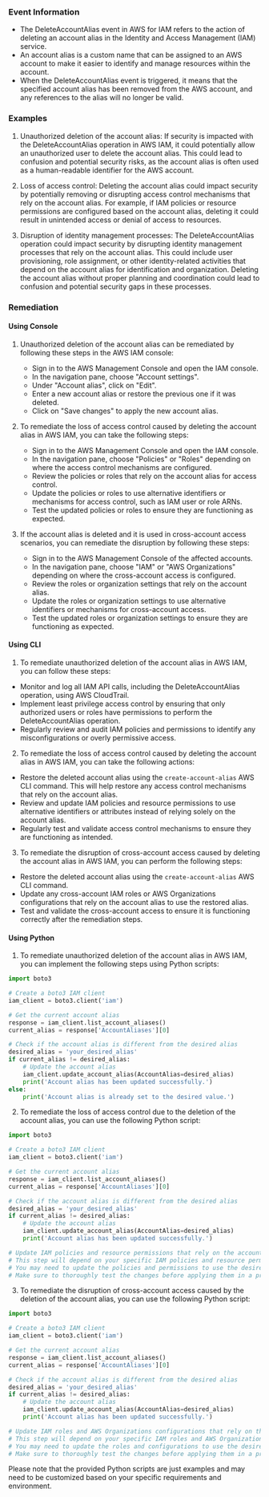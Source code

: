 
### Event Information

- The DeleteAccountAlias event in AWS for IAM refers to the action of deleting an account alias in the Identity and Access Management (IAM) service.
- An account alias is a custom name that can be assigned to an AWS account to make it easier to identify and manage resources within the account.
- When the DeleteAccountAlias event is triggered, it means that the specified account alias has been removed from the AWS account, and any references to the alias will no longer be valid.


### Examples

1. Unauthorized deletion of the account alias: If security is impacted with the DeleteAccountAlias operation in AWS IAM, it could potentially allow an unauthorized user to delete the account alias. This could lead to confusion and potential security risks, as the account alias is often used as a human-readable identifier for the AWS account.

2. Loss of access control: Deleting the account alias could impact security by potentially removing or disrupting access control mechanisms that rely on the account alias. For example, if IAM policies or resource permissions are configured based on the account alias, deleting it could result in unintended access or denial of access to resources.

3. Disruption of identity management processes: The DeleteAccountAlias operation could impact security by disrupting identity management processes that rely on the account alias. This could include user provisioning, role assignment, or other identity-related activities that depend on the account alias for identification and organization. Deleting the account alias without proper planning and coordination could lead to confusion and potential security gaps in these processes.

### Remediation

#### Using Console

1. Unauthorized deletion of the account alias can be remediated by following these steps in the AWS IAM console:
   - Sign in to the AWS Management Console and open the IAM console.
   - In the navigation pane, choose "Account settings".
   - Under "Account alias", click on "Edit".
   - Enter a new account alias or restore the previous one if it was deleted.
   - Click on "Save changes" to apply the new account alias.

2. To remediate the loss of access control caused by deleting the account alias in AWS IAM, you can take the following steps:
   - Sign in to the AWS Management Console and open the IAM console.
   - In the navigation pane, choose "Policies" or "Roles" depending on where the access control mechanisms are configured.
   - Review the policies or roles that rely on the account alias for access control.
   - Update the policies or roles to use alternative identifiers or mechanisms for access control, such as IAM user or role ARNs.
   - Test the updated policies or roles to ensure they are functioning as expected.

3. If the account alias is deleted and it is used in cross-account access scenarios, you can remediate the disruption by following these steps:
   - Sign in to the AWS Management Console of the affected accounts.
   - In the navigation pane, choose "IAM" or "AWS Organizations" depending on where the cross-account access is configured.
   - Review the roles or organization settings that rely on the account alias.
   - Update the roles or organization settings to use alternative identifiers or mechanisms for cross-account access.
   - Test the updated roles or organization settings to ensure they are functioning as expected.

#### Using CLI

1. To remediate unauthorized deletion of the account alias in AWS IAM, you can follow these steps:

- Monitor and log all IAM API calls, including the DeleteAccountAlias operation, using AWS CloudTrail.
- Implement least privilege access control by ensuring that only authorized users or roles have permissions to perform the DeleteAccountAlias operation.
- Regularly review and audit IAM policies and permissions to identify any misconfigurations or overly permissive access.

2. To remediate the loss of access control caused by deleting the account alias in AWS IAM, you can take the following actions:

- Restore the deleted account alias using the `create-account-alias` AWS CLI command. This will help restore any access control mechanisms that rely on the account alias.
- Review and update IAM policies and resource permissions to use alternative identifiers or attributes instead of relying solely on the account alias.
- Regularly test and validate access control mechanisms to ensure they are functioning as intended.

3. To remediate the disruption of cross-account access caused by deleting the account alias in AWS IAM, you can perform the following steps:

- Restore the deleted account alias using the `create-account-alias` AWS CLI command.
- Update any cross-account IAM roles or AWS Organizations configurations that rely on the account alias to use the restored alias.
- Test and validate the cross-account access to ensure it is functioning correctly after the remediation steps.

#### Using Python

1. To remediate unauthorized deletion of the account alias in AWS IAM, you can implement the following steps using Python scripts:

```python
import boto3

# Create a boto3 IAM client
iam_client = boto3.client('iam')

# Get the current account alias
response = iam_client.list_account_aliases()
current_alias = response['AccountAliases'][0]

# Check if the account alias is different from the desired alias
desired_alias = 'your_desired_alias'
if current_alias != desired_alias:
    # Update the account alias
    iam_client.update_account_alias(AccountAlias=desired_alias)
    print('Account alias has been updated successfully.')
else:
    print('Account alias is already set to the desired value.')
```

2. To remediate the loss of access control due to the deletion of the account alias, you can use the following Python script:

```python
import boto3

# Create a boto3 IAM client
iam_client = boto3.client('iam')

# Get the current account alias
response = iam_client.list_account_aliases()
current_alias = response['AccountAliases'][0]

# Check if the account alias is different from the desired alias
desired_alias = 'your_desired_alias'
if current_alias != desired_alias:
    # Update the account alias
    iam_client.update_account_alias(AccountAlias=desired_alias)
    print('Account alias has been updated successfully.')

# Update IAM policies and resource permissions that rely on the account alias
# This step will depend on your specific IAM policies and resource permissions configuration.
# You may need to update the policies and permissions to use the desired account alias instead of the old one.
# Make sure to thoroughly test the changes before applying them in a production environment.
```

3. To remediate the disruption of cross-account access caused by the deletion of the account alias, you can use the following Python script:

```python
import boto3

# Create a boto3 IAM client
iam_client = boto3.client('iam')

# Get the current account alias
response = iam_client.list_account_aliases()
current_alias = response['AccountAliases'][0]

# Check if the account alias is different from the desired alias
desired_alias = 'your_desired_alias'
if current_alias != desired_alias:
    # Update the account alias
    iam_client.update_account_alias(AccountAlias=desired_alias)
    print('Account alias has been updated successfully.')

# Update IAM roles and AWS Organizations configurations that rely on the account alias
# This step will depend on your specific IAM roles and AWS Organizations setup.
# You may need to update the roles and configurations to use the desired account alias instead of the old one.
# Make sure to thoroughly test the changes before applying them in a production environment.
```

Please note that the provided Python scripts are just examples and may need to be customized based on your specific requirements and environment.

